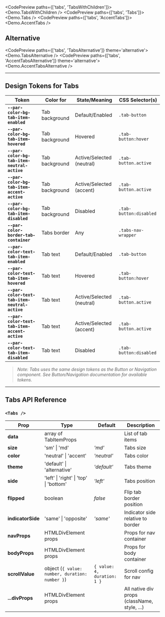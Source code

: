
<CodePreview paths={['tabs', 'TabsWithChildren']}>
  <Demo.TabsWithChildren />
</CodePreview>
<CodePreview paths={['tabs', 'Tabs']}>
  <Demo.Tabs />
</CodePreview>
<CodePreview paths={['tabs', 'AccentTabs']}>
  <Demo.AccentTabs />
</CodePreview>

## Alternative

<CodePreview paths={['tabs', 'TabsAlternative']} theme='alternative'>
  <Demo.TabsAlternative />
</CodePreview>
<CodePreview paths={['tabs', 'AccentTabsAlternative']} theme='alternative'>
  <Demo.AccentTabsAlternative />
</CodePreview>

---

## Design Tokens for Tabs

| **Token**                                      | **Color for**  | **State/Meaning**         | **CSS Selector(s)**    |
| ---------------------------------------------- | -------------- | ------------------------- | ---------------------- |
| **`--par-color-bg-tab-item-enabled`**          | Tab background | Default/Enabled           | `.tab-button`          |
| **`--par-color-bg-tab-item-hovered`**          | Tab background | Hovered                   | `.tab-button:hover`    |
| **`--par-color-bg-tab-item-neutral-active`**   | Tab background | Active/Selected (neutral) | `.tab-button.active`   |
| **`--par-color-bg-tab-item-accent-active`**    | Tab background | Active/Selected (accent)  | `.tab-button.active`   |
| **`--par-color-bg-tab-item-disabled`**         | Tab background | Disabled                  | `.tab-button:disabled` |
| **`--par-color-border-tab-container`**         | Tabs border    | Any                       | `.tabs-nav-wrapper`    |
| **`--par-color-text-tab-item-enabled`**        | Tab text       | Default/Enabled           | `.tab-button`          |
| **`--par-color-text-tab-item-hovered`**        | Tab text       | Hovered                   | `.tab-button:hover`    |
| **`--par-color-text-tab-item-neutral-active`** | Tab text       | Active/Selected (neutral) | `.tab-button.active`   |
| **`--par-color-text-tab-item-accent-active`**  | Tab text       | Active/Selected (accent)  | `.tab-button.active`   |
| **`--par-color-text-tab-item-disabled`**       | Tab text       | Disabled                  | `.tab-button:disabled` |

> _Note: Tabs uses the same design tokens as the Button or Navigation component. See Button/Navigation documentation for available tokens._

---

## Tabs API Reference

### `<Tabs />`

| **Prop**          | **Type**                                       | **Default**                 | **Description**                              |
| ----------------- | ---------------------------------------------- | --------------------------- | -------------------------------------------- |
| **data**          | array of TabItemProps                          |                             | List of tab items                            |
| **size**          | 'sm' \| 'md'                                   | _'md'_                      | Tabs size                                    |
| **color**         | 'neutral' \| 'accent'                          | _'neutral'_                 | Tabs color                                   |
| **theme**         | 'default' \| 'alternative'                     | _'default'_                 | Tabs theme                                   |
| **side**          | 'left' \| 'right' \| 'top' \| 'bottom'         | _'left'_                    | Tabs position                                |
| **flipped**       | boolean                                        | _false_                     | Flip tab border position                     |
| **indicatorSide** | 'same' \| 'opposite'                           | _'same'_                    | Indicator side relative to border            |
| **navProps**      | HTMLDivElement props                           |                             | Props for nav container                      |
| **bodyProps**     | HTMLDivElement props                           |                             | Props for body container                     |
| **scrollValue**   | object (`{ value: number, duration: number }`) | `{ value: 4, duration: 1 }` | Scroll config for nav                        |
| **...divProps**   | HTMLDivElement props                           |                             | All native div props (className, style, ...) |
